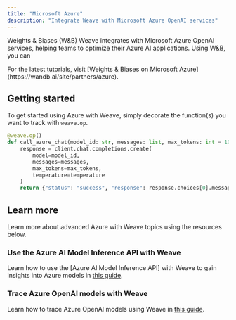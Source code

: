 ```yaml
---
title: "Microsoft Azure"
description: "Integrate Weave with Microsoft Azure OpenAI services"
---
```


Weights & Biases (W&B) Weave integrates with Microsoft Azure OpenAI services, helping teams to optimize their Azure AI applications. Using W&B, you can 

<Tip>
For the latest tutorials, visit [Weights & Biases on Microsoft Azure](https://wandb.ai/site/partners/azure).
</Tip>

## Getting started

To get started using Azure with Weave, simply decorate the function(s) you want to track with `weave.op`.

```python
@weave.op()
def call_azure_chat(model_id: str, messages: list, max_tokens: int = 1000, temperature: float = 0.5):
    response = client.chat.completions.create(
        model=model_id,
        messages=messages,
        max_tokens=max_tokens,
        temperature=temperature
    )
    return {"status": "success", "response": response.choices[0].message.content}

```

## Learn more

Learn more about advanced Azure with Weave topics using the resources below.

### Use the Azure AI Model Inference API with Weave

Learn how to use the [Azure AI Model Inference API] with Weave to gain insights into Azure models in [this guide](https://wandb.ai/byyoung3/ML-NEWS2/reports/A-guide-to-using-the-Azure-AI-model-inference-API--Vmlldzo4OTY1MjEy#tutorial:-implementing-azure-ai-model-inference-api-with-w&b-weave-).

### Trace Azure OpenAI models with Weave

Learn how to trace Azure OpenAI models using Weave in [this guide](https://wandb.ai/a-sh0ts/azure-weave-cookbook/reports/How-to-use-Azure-OpenAI-and-Azure-AI-Studio-with-W-B-Weave--Vmlldzo4MTI0NDgy).  
